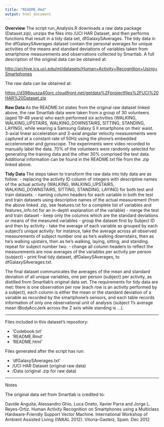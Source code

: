 ```yaml
---
title: "README.Rmd"
output: html_document
---
```


<b>Overview</b>
The script run_Analysis.R downloads a raw data package (Dataset.zip), unzips the files into /UCI HAR Dataset, and then performs functions that result in a tidy data set, dfGalaxySAverages.  The tidy data in the dfGalaxySAverages dataset contain the personal averages for unique activities of the means and standard deviations of variables taken from smartphone measurements and observations collected by Smartlab.  A full description of the original data can be obtained at:

<http://archive.ics.uci.edu/ml/datasets/Human+Activity+Recognition+Using+Smartphones>

The raw data can be obtained at:

<https://d396qusza40orc.cloudfront.net/getdata%2Fprojectfiles%2FUCI%20HAR%20Dataset.zip>

<b> Raw Data </b>
As the README.txt states from the original raw dataset linked above, the raw Smartlab data were taken from a group of 30 volunteers (aged 19-48 years) who each performed six activities (WALKING, WALKING_UPSTAIRS, WALKING_DOWNSTAIRS, SITTING, STANDING, LAYING), while wearing a Samsung Galaxy S II smartphone on their waist.  3-axial linear acceleration and 3-axial angular velocity measurements were captured at a constant rate of 50Hz using the phone's embedded accelerometer and gyroscope.   The experiments were video recorded to manually label the data.  70% of the volunteers were randomly selected for generating the training data and the other 30% comprised the test data.  Additional information can be found in the README.txt file from the .zip linked above.

<b> Tidy Data </b>
The steps taken to transform the raw data into tidy data are as follow:
- replacing the activity ID column of integers with descriptive names of the actual activity (WALKING, WALKING_UPSTAIRS, WALKING_DOWNSTAIRS, SITTING, STANDING, LAYING) for both test and train datasets.
- naming column headers for each variable in both the test and train datasets using descriptive names of the actual measurement (from the above linked .zip, see features.txt for a complete list of variables and features_info.txt for an in-depth explanation of the variable)
- merge the test and train dataset
- keep only the columns which are the standard deviations or means of the measured variables
- group the dataset first by Subject ID and then by activity
- take the average of each variable as grouped by each subject's unique activity:  for instance, take the average across all observed measurements of subject number one as he's walking downstairs, then as he's walking upstairs, then as he's walking, laying, sitting, and standing.  repeat for subject number two.
- change all column headers to reflect the measurements are now averages of the variables per activity per person (subject)
- print final tidy dataset, dfGalaxySAverages, to dfGalaxySAverages.txt.

The final dataset communicates the averages of the mean and standard deviation of all unique variables, one per person (subject) per activity, as distilled from Smartlab's original data set.  The requirements for tidy data are met:  there is one observation per row (each row is an activity performed by a subject), each column is either the mean or the standard deviation of a variable as recorded by the smartphone's sensors, and each table records information of only one observational unit of analysis (subject 1's average mean tBodyAccJerk across the Z axis while standing is ...).  

**************
Files included in this dataset's repository:

- 'Codebook.txt'
- 'README.Rmd'
- 'README.html'

Files generated after the script has run:

- 'dfGalaxySAverages.txt'
- /UCI HAR Dataset  (original raw data)
- /Data (original .zip for raw data)

**************
Notes

The original data set from Smartlab is credited to:

Davide Anguita, Alessandro Ghio, Luca Oneto, Xavier Parra and Jorge L. Reyes-Ortiz. Human Activity Recognition on Smartphones using a Multiclass Hardware-Friendly Support Vector Machine. International Workshop of Ambient Assisted Living (IWAAL 2012). Vitoria-Gasteiz, Spain. Dec 2012
